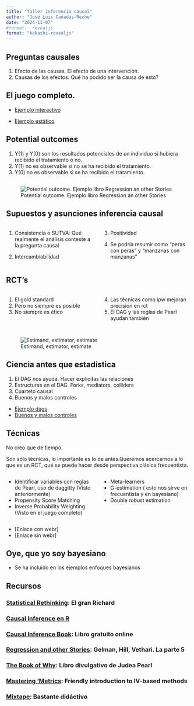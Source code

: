 ```yaml
---
title: "Taller inferencia causal"
author: "José Luis Cañadas-Reche"
date: "2024-11-07"
#format:  revealjs
format: "kakashi-revealjs"
---
```


## Preguntas causales {background-color="#23373B"}

1.  Efecto de las causas. El efecto de una intervención.
2.  Causas de los efectos. Qué ha podido ser la causa de esto?

## El juego completo. {background-color="#23373B"}

-   [Ejemplo interactivo](1-juego-completo.html)

-   [Ejemplo estático](1-juego-completo_sin_webr.html)

## Potential outcomes {background-color="#23373B"}

1.  Y(1) y Y(0) son los resultados potenciales de un individuo si hubiera recibido el tratamiento o no.
2.  Y(1) no es observable si no se ha recibido el tratamiento.
3.  Y(0) no es observable si se ha recibido el tratamiento.

##  {background-color="#23373B"}

![Potential outcome. Ejemplo libro Regression an other Stories](Ejemplo_inicial_libro_ROS.png)

## Supuestos y asunciones inferencia causal {background-color="#23373B"}

::: columns
::: {.column width="50%"}

1. Consistencia o SUTVA: Qué realmente el análisis conteste a la pregunta causal

2. Intercambiabilidad
:::
::: {.column width="50%"}
3. Positividad

4. Se podría resumir como "peras con peras" y "manzanas con manzanas"
:::
:::
## RCT's {background-color="#23373B"}

::: columns
::: {.column width="50%"}
1.  El gold standard
2.  Pero no siempre es posible
3.  No siempre es ético
:::

::: {.column width="50%"}
4.  Las técnicas como ipw mejoran precisión en rct
5.  El DAG y las reglas de Pearl ayudan también
:::
:::

##  {background-color="#23373B"}

![Estimand, estimator, estimate](estimand_estimator_estimate.jpg)


## Ciencia antes que estadística {background-color="#23373B"}

1.  El DAG nos ayuda. Hacer explícitas las relaciones
2.  Estructuras en el DAG. Forks, mediators, colliders
3.  Cuarteto causal
4.  Buenos y malos controles

- [Ejemplo dags](ciencia-antes-que-estadistica.html)
- [Buenos y malos controles](3-Buenos-malos-controles.html)






## Técnicas {background-color="#23373B"}

No creo que de tiempo. 

Son sólo técnicas, lo importante es lo de antes.Queremos acercarnos a lo que es un RCT, qué se puede hacer desde perspectiva clásica frecuentista.

::: columns
::: {.column width="50%"}
-   Identificar variables con reglas de Pearl, uso de daggitty (Visto anteriormente)
-   Propensity Score Matching
-   Inverse Probability Weighting (Visto en el juego completo)
:::

::: {.column width="50%"}
-   Meta-learners 
-   G-estimation ( esto nos sirve en frecuentista y en bayesiano)
-   Double robust estimation
:::
:::

-   \[Enlace con webr\]
-   \[Enlace sin webr\]

## Oye, que yo soy bayesiano {background-color="#23373B"}

-   Se ha incluido en los ejemplos enfoques bayesianos

## Recursos {background-color="#23373B"}

### [Statistical Rethinking](https://github.com/rmcelreath/stat_rethinking_2024): El gran Richard

### [Causal Inference en R](https://www.r-causal.org/)

### [Causal Inference Book](https://www.hsph.harvard.edu/miguel-hernan/causal-inference-book/): Libro gratuito online

### [Regression and other Stories](https://users.aalto.fi/~ave/ROS.pdf): Gelman, Hill, Vethari. La parte 5

### [The Book of Why](http://bayes.cs.ucla.edu/WHY/): Libro divulgativo de Judea Pearl

### [Mastering 'Metrics](http://www.masteringmetrics.com/): Friendly introduction to IV-based methods

### [Mixtape](https://mixtape.scunning.com/): Bastante didáctivo
